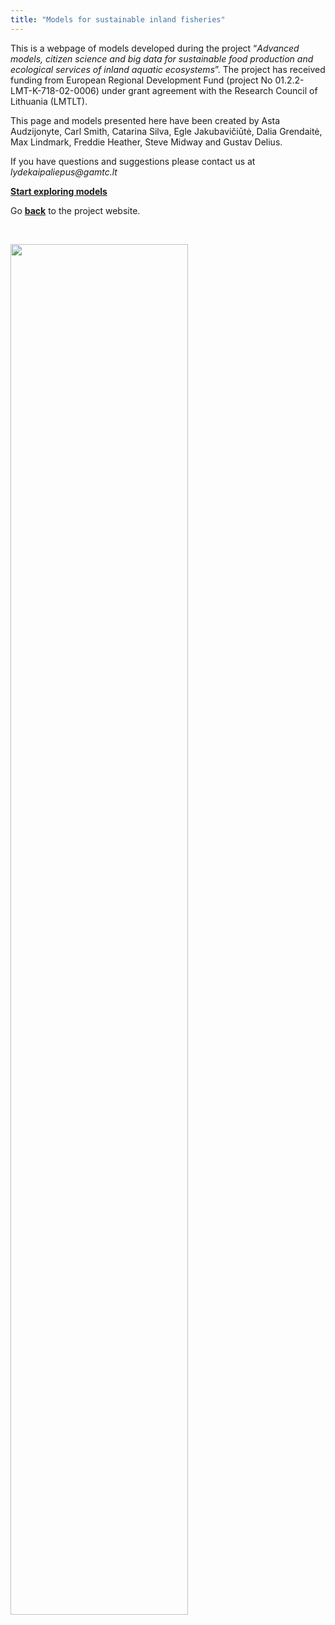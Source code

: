 ```yaml
---
title: "Models for sustainable inland fisheries" 
---
```


<!-- NOTE: you must edit this .qmd file  for it to refresh on github pages, edit 1, edit 2-->

This is a webpage of models developed during the project "*Advanced models, citizen science and big data for sustainable food production and ecological services of inland aquatic ecosystems*". The project has received funding from European Regional Development Fund (project No 01.2.2-LMT-K-718-02-0006) under grant agreement with the Research Council of Lithuania (LMTLT).

This page and models presented here have been created by Asta Audzijonyte, Carl Smith, Catarina Silva, Egle Jakubavičiūtė, Dalia Grendaitė, Max Lindmark, Freddie Heather, Steve Midway and Gustav Delius.  

If you have questions and suggestions please contact us at *lydekaipaliepus@gamtc.lt*

[**Start exploring models**](models.qmd)

Go [**back**](https://en.sif.lt) to the project website.


::: {.grid}

<br>

<!-- Logos -->
::: {.g-col-12}
![](images/logos_EN.png){fig-align="center" width="75%"} 
:::
:::
